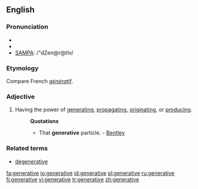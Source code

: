 ==English==

===Pronunciation===
* {{enPR|jĕn'ər-ə-tĭv}}
* {{IPA|/ˈdʒenərətɪv/}}
* [[w:SAMPA|SAMPA]]: /"dZen@r@tIv/

===Etymology===
Compare French ''[[génératif]]''.

===Adjective===
{{en-adj}}

# Having the power of [[generating]], [[propagating]], [[originating]], or [[producing]].
#: '''Quotations'''
#:* That '''generative''' particle. - [[Bentley]]

===Related terms===
* [[degenerative]]

[[fa:generative]]
[[io:generative]]
[[id:generative]]
[[pl:generative]]
[[ru:generative]]
[[fi:generative]]
[[vi:generative]]
[[tr:generative]]
[[zh:generative]]